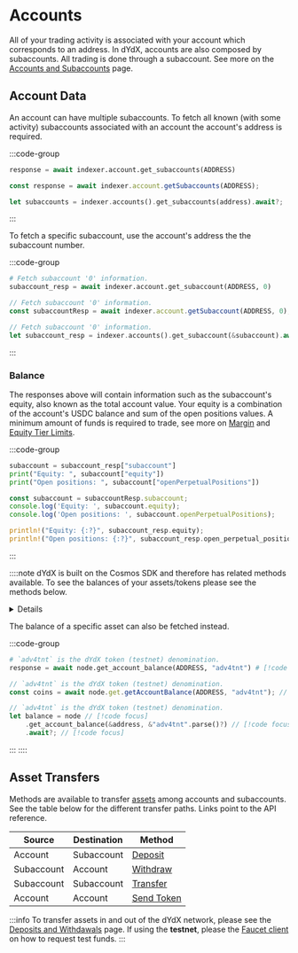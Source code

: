 
# Accounts

All of your trading activity is associated with your account which corresponds to an address.
In dYdX, accounts are also composed by subaccounts. All trading is done through a subaccount. See more on the [Accounts and Subaccounts](/concepts/trading/accounts) page.

## Account Data

An account can have multiple subaccounts. To fetch all known (with some activity) subaccounts associated with an account the account's address is required.

:::code-group

```python [Python]
response = await indexer.account.get_subaccounts(ADDRESS)
```

```typescript [TypeScript]
const response = await indexer.account.getSubaccounts(ADDRESS);
```

```rust [Rust]
let subaccounts = indexer.accounts().get_subaccounts(address).await?;
```

:::

To fetch a specific subaccount, use the account's address the the subaccount number.

:::code-group

```python [Python]
# Fetch subaccount '0' information.
subaccount_resp = await indexer.account.get_subaccount(ADDRESS, 0)
```

```typescript [TypeScript]
// Fetch subaccount '0' information.
const subaccountResp = await indexer.account.getSubaccount(ADDRESS, 0);
```

```rust [Rust]
// Fetch subaccount '0' information.
let subaccount_resp = indexer.accounts().get_subaccount(&subaccount).await?;

```

:::

### Balance

The responses above will contain information such as the subaccount's equity, also known as the total account value. Your equity is a combination of the account's USDC balance and sum of the open positions values. A minimum amount of funds is required to trade, see more on [Margin](/concepts/trading/margin) and [Equity Tier Limits](/concepts/trading/limits/equity-tier-limits).

:::code-group

```python [Python]
subaccount = subaccount_resp["subaccount"]
print("Equity: ", subaccount["equity"])
print("Open positions: ", subaccount["openPerpetualPositions"])
```

```typescript [TypeScript]
const subaccount = subaccountResp.subaccount;
console.log('Equity: ', subaccount.equity);
console.log('Open positions: ', subaccount.openPerpetualPositions);
```

```rust [Rust]
println!("Equity: {:?}", subaccount_resp.equity);
println!("Open positions: {:?}", subaccount_resp.open_perpetual_positions);
```

:::

::::note
dYdX is built on the Cosmos SDK and therefore has related methods available. To see the balances of your assets/tokens please see the methods below.

<Details title="Cosmos Bank Balances">

Get the account balance of all assets types (currently USDC and dYdX tokens).

:::code-group

```python [Python]
response = await node.get_account_balances(ADDRESS)
```

```typescript [TypeScript]
const coins = await node.get.getAccountBalances(ADDRESS);
```

```rust [Rust]
let balance = client
    .get_account_balances(&address)
    .await?;
```

:::

</Details>

The balance of a specific asset can also be fetched instead.

:::code-group

```python [Python]
# `adv4tnt` is the dYdX token (testnet) denomination.
response = await node.get_account_balance(ADDRESS, "adv4tnt") # [!code focus]
```

```typescript [TypeScript]
// `adv4tnt` is the dYdX token (testnet) denomination.
const coins = await node.get.getAccountBalance(ADDRESS, "adv4tnt"); // [!code focus]
```

```rust [Rust]
// `adv4tnt` is the dYdX token (testnet) denomination.
let balance = node // [!code focus]
    .get_account_balance(&address, &"adv4tnt".parse()?) // [!code focus]
    .await?; // [!code focus]
```

:::
::::


## Asset Transfers

Methods are available to transfer [assets](/concepts/trading/assets#assets-and-collateral) among accounts and subaccounts. See the table below for the different transfer paths.
Links point to the API reference.

| Source     | Destination | Method                                        |
| ---------- | ----------- | -----------------------------------------     |
| Account    | Subaccount  | [Deposit](/node-client/private#deposit)       |
| Subaccount | Account     | [Withdraw](/node-client/private#withdraw)     |
| Subaccount | Subaccount  | [Transfer](/node-client/private#transfer)     |
| Account    | Account     | [Send Token](/node-client/private#send-token) | 

:::info
To transfer assets in and out of the dYdX network, please see the [Deposits and Withdawals](/interaction/deposits-withdrawals/overview) page. If using the __testnet__, please the [Faucet client](/interaction/endpoints#faucet-client) on how to request test funds.
:::

